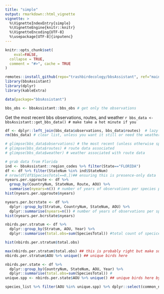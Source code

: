 ```yaml
---
title: "simple"
output: rmarkdown::html_vignette
vignette: >
  %\VignetteIndexEntry{simple}
  %\VignetteEngine{knitr::knitr}
  %\VignetteEncoding{UTF-8}
  %\usepackage[UTF-8]{inputenc}  
---
```


```r
knitr::opts_chunk$set(
    eval=FALSE,
  collapse = TRUE,
  comment = "#>", cache = TRUE
)
```

```r
remotes::install_github(repo="trashbirdecology/bbsAssistant", ref="main", force=FALSE)
library(bbsAssistant)
library(dplyr)
library(kableExtra)
```

```r
data(package="bbsAssistant")
```

```r
bbs_obs <- bbsAssistant::bbs_obs # get only the observations
```

Get the most recent bbs observations, routes, and weather
<!-- for some reason the following command (get_bbs_data())  won't run inside a chunk...getting a curl fetch error... -->
`r bbs_data <- bbsAssistant::get_bbs_data() # make take a hot minute if you` 
```r
df <- dplyr::left_join(bbs_data$observations, bbs_data$routes)  # lazy but whatever
rm(bbs_data) # clear list, unless you want it still or need the weather or species
```

```r
# glimpse(bbs_data$observations) # the most recent (unless otherwise specified) bbs observations
# glimpse(bbs_data$routes) # route data associated 
# glimpse(bbs_data$weather) # weather associated with route data
```

```r
# grab data from Florida
ind <- bbsAssistant::region_codes %>% filter(State=="FLORIDA")
df <- df %>% filter(StateNum %in% ind$StateNum)
# nrow(df[df$SpeciesTotal==0,])## ensuring this is presence-only data
nyears.per.spproute <- df %>% 
  group_by(CountryNum, StateNum, Route, AOU) %>% 
  summarise(nyears=n()) # number of years of observations per species per route (by country/state route id)
hist(nyears.per.spproute$nyears)

nyears.per.bcrstate <- df %>% 
  dplyr::group_by(Stratum, CountryNum, StateNum, AOU) %>% 
  dplyr::summarise(nyears=n()) # number of years of observations per species per stratum & state)
hist(nyears.per.bcrstate$nyears)
```


```r
nbirds.per.stratum <- df %>% 
  dplyr::group_by(Stratum, AOU, Year) %>% 
  dplyr::summarise(total.obs=sum(SpeciesTotal)) #total count of specices per stratum

hist(nbirds.per.stratum$total.obs)

max(nbirds.per.stratum$total.obs) ## this is probably right but make sure its a fkn duck or something
nbirds.per.stratum$AOU %>% unique() ## unique birds here
```

```r
nbirds.per.state <- df %>% 
  dplyr::group_by(CountryNum, StateNum, AOU, Year) %>% 
  dplyr::summarise(total.obs=sum(SpeciesTotal)) # 
unique.spp <- nbirds.per.state$AOU %>% unique() ## unique birds here by AOU number

species_list %>% filter(AOU %in% unique.spp) %>% dplyr::select(common_name, AOU, genus, species) %>% glimpse()
```
